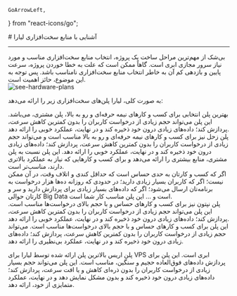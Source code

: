     GoArrowLeft,
} from "react-icons/go";


<Layout>
<Head>
<title>مستندات منابع سخت‌افزاری سرور مجازی ابری  - لیارا</title>

<meta property="og:title" content="مستندات خدمات رایانش ابری لیارا" />
<meta property="og:description" content="مستندات مربوط به منابع سخت‌افزاری یک سرور مجازی VPS در لیارا"  />
</Head>
# آشنایی با منابع سخت‌افزاری لیارا

<hr className="mb-2" />
بی‌شک از مهم‌ترین مراحل ساخت یک پروژه، انتخاب منابع سخت‌افزاری مناسب و مورد نیاز سرور مجازی ابری است. گاهاً ممکن است که علت به خطا خوردن پروژه، سرعت پایین و بازدهی کم آن به خاطر انتخاب منابع سخت‌افزاری نامناسب باشد. پس توجه به این موضوع، حائز اهمیت است.

<div className="h-2" />
<img src="https://media.liara.ir/vps/iaas-plans-on-liara.png" alt="see-hardware-plans"/>
<div className="h-4" />

به صورت کلی، لیارا پلن‌های سخت‌افزاری زیر را ارائه می‌دهد:


<Section id='jupiter' title="پلن مشتری (استاندارد)" />
بهترین پلن انتخابی برای کسب و کارهای نیمه حرفه‌ای و رو به بالا، پلن مشتری، می‌باشد. این پلن می‌تواند حجم زیادی از درخواست کاربران را بدون کمترین کاهش سرعت، پردازش کند؛ داده‌های زیادی درون خود ذخیره کند و در نهایت، عملکرد خوبی را ارائه دهد.

<Section id='saturn' title="پلن زحل (استاندارد پلاس)" />
پلن زحل نیز برای کسب و کارهای نیمه حرفه‌ای و رو به بالا مناسب است و می‌تواند حجم زیادی از درخواست کاربران را بدون کمترین کاهش سرعت، پردازش کند؛ داده‌های زیادی درون خود ذخیره کند و در نهایت، عملکرد خوبی را ارائه دهد. این پلن نسبت به پلن مشتری، منابع بیشتری را ارائه می‌دهد و برای کسب و کارهایی که نیاز به عملکرد بالاتری دارند، مناسب‌تر است.

<Section id='uranus' title="پلن اورانوس (حرفه‌ای)" />
اگر که کسب و کارتان به حدی حساس است که حداقل کندی و اتلاف وقت، در آن ممکن نیست؛ اگر که کاربران بسیار زیادی دارید؛ در حدودی که روزانه ده‌ها هزار درخواست به برنامه‌تان ارسال می‌شود؛ اگر که داده‌های بسیار زیادی برای پردازش دارید و سر و کارتان حوالی Big Data است و ... این پلن مناسب کار شما است.

<Section id='neptune' title="پلن نپتون (حرفه‌ای پلاس)" />
پلن نپتون نیز برای کسب و کارهای حساس و با حجم بالای درخواست‌ها مناسب است. این پلن می‌تواند حجم زیادی از درخواست کاربران را بدون کمترین کاهش سرعت، پردازش کند؛ داده‌های زیادی درون خود ذخیره کند و در نهایت، عملکرد خوبی را ارائه دهد.

<Section id='pluto' title="پلن پلوتون (اکستریم)" />
 این پلن برای کسب و کارهای حساس و با حجم بالای درخواست‌ها مناسب است. می‌تواند حجم زیادی از درخواست کاربران را بدون کمترین کاهش سرعت، پردازش کند؛ داده‌های زیادی درون خود ذخیره کند و در نهایت، عملکرد بی‌نظیری را ارائه دهد.

<Section id='eris' title="پلن اریس (اکستریم پلاس)" />

پلن اریس بالاترین پلن ارائه شده توسط لیارا برای VPS ابری است. 
این پلن برای پردازش داده‌های فوق‌العاده حجیم و سنگین، مناسب است. این پلن می‌تواند حجم بسیار زیادی از درخواست کاربران را بدون ذره‌ای کاهش  و یا افت سرعت، پردازش کند؛ داده‌های زیادی درون خود ذخیره کند و بدون مشکل نمایش دهد و در نهایت، عملکرد متمایزی از خود، ارائه دهد.
</Layout>